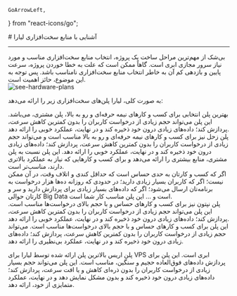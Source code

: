     GoArrowLeft,
} from "react-icons/go";


<Layout>
<Head>
<title>مستندات منابع سخت‌افزاری سرور مجازی ابری  - لیارا</title>

<meta property="og:title" content="مستندات خدمات رایانش ابری لیارا" />
<meta property="og:description" content="مستندات مربوط به منابع سخت‌افزاری یک سرور مجازی VPS در لیارا"  />
</Head>
# آشنایی با منابع سخت‌افزاری لیارا

<hr className="mb-2" />
بی‌شک از مهم‌ترین مراحل ساخت یک پروژه، انتخاب منابع سخت‌افزاری مناسب و مورد نیاز سرور مجازی ابری است. گاهاً ممکن است که علت به خطا خوردن پروژه، سرعت پایین و بازدهی کم آن به خاطر انتخاب منابع سخت‌افزاری نامناسب باشد. پس توجه به این موضوع، حائز اهمیت است.

<div className="h-2" />
<img src="https://media.liara.ir/vps/iaas-plans-on-liara.png" alt="see-hardware-plans"/>
<div className="h-4" />

به صورت کلی، لیارا پلن‌های سخت‌افزاری زیر را ارائه می‌دهد:


<Section id='jupiter' title="پلن مشتری (استاندارد)" />
بهترین پلن انتخابی برای کسب و کارهای نیمه حرفه‌ای و رو به بالا، پلن مشتری، می‌باشد. این پلن می‌تواند حجم زیادی از درخواست کاربران را بدون کمترین کاهش سرعت، پردازش کند؛ داده‌های زیادی درون خود ذخیره کند و در نهایت، عملکرد خوبی را ارائه دهد.

<Section id='saturn' title="پلن زحل (استاندارد پلاس)" />
پلن زحل نیز برای کسب و کارهای نیمه حرفه‌ای و رو به بالا مناسب است و می‌تواند حجم زیادی از درخواست کاربران را بدون کمترین کاهش سرعت، پردازش کند؛ داده‌های زیادی درون خود ذخیره کند و در نهایت، عملکرد خوبی را ارائه دهد. این پلن نسبت به پلن مشتری، منابع بیشتری را ارائه می‌دهد و برای کسب و کارهایی که نیاز به عملکرد بالاتری دارند، مناسب‌تر است.

<Section id='uranus' title="پلن اورانوس (حرفه‌ای)" />
اگر که کسب و کارتان به حدی حساس است که حداقل کندی و اتلاف وقت، در آن ممکن نیست؛ اگر که کاربران بسیار زیادی دارید؛ در حدودی که روزانه ده‌ها هزار درخواست به برنامه‌تان ارسال می‌شود؛ اگر که داده‌های بسیار زیادی برای پردازش دارید و سر و کارتان حوالی Big Data است و ... این پلن مناسب کار شما است.

<Section id='neptune' title="پلن نپتون (حرفه‌ای پلاس)" />
پلن نپتون نیز برای کسب و کارهای حساس و با حجم بالای درخواست‌ها مناسب است. این پلن می‌تواند حجم زیادی از درخواست کاربران را بدون کمترین کاهش سرعت، پردازش کند؛ داده‌های زیادی درون خود ذخیره کند و در نهایت، عملکرد خوبی را ارائه دهد.

<Section id='pluto' title="پلن پلوتون (اکستریم)" />
 این پلن برای کسب و کارهای حساس و با حجم بالای درخواست‌ها مناسب است. می‌تواند حجم زیادی از درخواست کاربران را بدون کمترین کاهش سرعت، پردازش کند؛ داده‌های زیادی درون خود ذخیره کند و در نهایت، عملکرد بی‌نظیری را ارائه دهد.

<Section id='eris' title="پلن اریس (اکستریم پلاس)" />

پلن اریس بالاترین پلن ارائه شده توسط لیارا برای VPS ابری است. 
این پلن برای پردازش داده‌های فوق‌العاده حجیم و سنگین، مناسب است. این پلن می‌تواند حجم بسیار زیادی از درخواست کاربران را بدون ذره‌ای کاهش  و یا افت سرعت، پردازش کند؛ داده‌های زیادی درون خود ذخیره کند و بدون مشکل نمایش دهد و در نهایت، عملکرد متمایزی از خود، ارائه دهد.
</Layout>